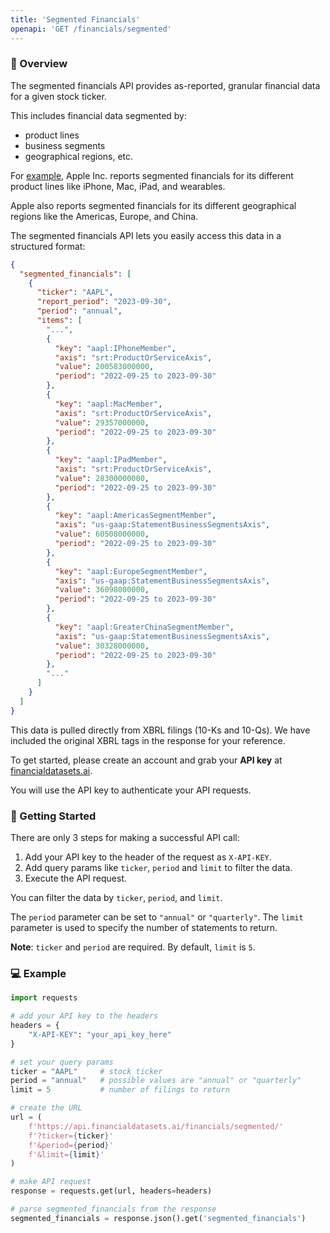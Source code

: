 ```yaml
---
title: 'Segmented Financials'
openapi: 'GET /financials/segmented'
---
```


### 👋  Overview
The segmented financials API provides as-reported, granular financial data for a given stock ticker.

This includes financial data segmented by:
- product lines
- business segments
- geographical regions, etc.

For [example](https://api.financialdatasets.ai/financials/segmented/?ticker=AAPL&limit=1&period=annual), Apple Inc. reports segmented financials for its different product lines like iPhone, Mac, iPad, and wearables.

Apple also reports segmented financials for its different geographical regions like the Americas, Europe, and China.

The segmented financials API lets you easily access this data in a structured format:
```json
{
  "segmented_financials": [
    {
      "ticker": "AAPL",
      "report_period": "2023-09-30",
      "period": "annual",
      "items": [
        "...",
        {
          "key": "aapl:IPhoneMember",
          "axis": "srt:ProductOrServiceAxis",
          "value": 200583000000,
          "period": "2022-09-25 to 2023-09-30"
        },
        {
          "key": "aapl:MacMember",
          "axis": "srt:ProductOrServiceAxis",
          "value": 29357000000,
          "period": "2022-09-25 to 2023-09-30"
        },
        {
          "key": "aapl:IPadMember",
          "axis": "srt:ProductOrServiceAxis",
          "value": 28300000000,
          "period": "2022-09-25 to 2023-09-30"
        },
        {
          "key": "aapl:AmericasSegmentMember",
          "axis": "us-gaap:StatementBusinessSegmentsAxis",
          "value": 60508000000,
          "period": "2022-09-25 to 2023-09-30"
        },
        {
          "key": "aapl:EuropeSegmentMember",
          "axis": "us-gaap:StatementBusinessSegmentsAxis",
          "value": 36098000000,
          "period": "2022-09-25 to 2023-09-30"
        },
        {
          "key": "aapl:GreaterChinaSegmentMember",
          "axis": "us-gaap:StatementBusinessSegmentsAxis",
          "value": 30328000000,
          "period": "2022-09-25 to 2023-09-30"
        },
        "..."
      ]
    }
  ]
}
```

This data is pulled directly from XBRL filings (10-Ks and 10-Qs).  We have included the original XBRL tags in the response for your reference.

To get started, please create an account and grab your <b>API key</b> at [financialdatasets.ai](https://financialdatasets.ai).

You will use the API key to authenticate your API requests.

###  🚀  Getting Started
There are only 3 steps for making a successful API call:
1. Add your API key to the header of the request as `X-API-KEY`.
2. Add query params like `ticker`, `period` and `limit` to filter the data.
3. Execute the API request.

You can filter the data by `ticker`, `period`, and `limit`.

The `period` parameter can be set to `"annual"` or `"quarterly"`. The `limit` parameter is used to specify the number of statements to return.

**Note**: `ticker` and `period` are required.  By default, `limit` is `5`.

### 💻  Example

```python Segmented Financials
import requests

# add your API key to the headers
headers = {
    "X-API-KEY": "your_api_key_here"
}

# set your query params
ticker = "AAPL"     # stock ticker
period = "annual"   # possible values are "annual" or "quarterly"
limit = 5           # number of filings to return

# create the URL
url = (
    f'https://api.financialdatasets.ai/financials/segmented/'
    f'?ticker={ticker}'
    f'&period={period}'
    f'&limit={limit}'
)

# make API request
response = requests.get(url, headers=headers)

# parse segmented_financials from the response
segmented_financials = response.json().get('segmented_financials')
```